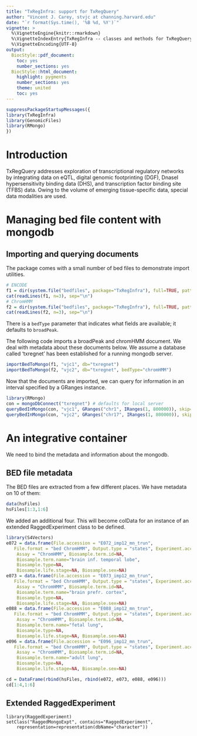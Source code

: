 ```yaml
---
title: "TxRegInfra: support for TxRegQuery"
author: "Vincent J. Carey, stvjc at channing.harvard.edu"
date: "`r format(Sys.time(), '%B %d, %Y')`"
vignette: >
  %\VignetteEngine{knitr::rmarkdown}
  %\VignetteIndexEntry{TxRegInfra -- classes and methods for TxRegQuery}
  %\VignetteEncoding{UTF-8}
output:
  BiocStyle::pdf_document:
    toc: yes 
    number_sections: yes 
  BiocStyle::html_document:
    highlight: pygments
    number_sections: yes 
    theme: united
    toc: yes 
---
```


```r
suppressPackageStartupMessages({
library(TxRegInfra)
library(GenomicFiles)
library(RMongo)
})
```

# Introduction

TxRegQuery addresses exploration of transcriptional regulatory networks
by integrating data on eQTL, digital genomic footprinting (DGF), DnaseI
hypersensitivity binding data (DHS), and transcription
factor binding site (TFBS) data.  Owing to the volume of emerging tissue-specific
data, special data modalities are used.

# Managing bed file content with mongodb

## Importing and querying documents

The package comes with a small number of bed files to demonstrate
import utilities.
```r
# ENCODE
f1 = dir(system.file("bedfiles", package="TxRegInfra"), full=TRUE, patt="ENCFF971VCD")
cat(readLines(f1, n=3), sep="\n")
# ChromHMM
f2 = dir(system.file("bedfiles", package="TxRegInfra"), full=TRUE, patt="E096_imp12")
cat(readLines(f2, n=3), sep="\n")
```

There is a `bedType` parameter that indicates what fields are available; it
defaults to `broadPeak`.

The following code imports a broadPeak and chromHMM document.
We deal with metadata about these documents below.
We assume a database called 'txregnet' has been established
for a running mongodb server.
```r
importBedToMongo(f1, "vjc1", db="txregnet")
importBedToMongo(f2, "vjc2", db="txregnet", bedType="chromHMM")
```

Now that the documents are imported, we can query for
information in an interval specified by a GRanges instance.
```r
library(RMongo)
con = mongoDbConnect("txregnet") # defaults for local server
queryBedInMongo(con, "vjc1", GRanges("chr1", IRanges(1, 800000)), skip=0, limit=5)
queryBedInMongo(con, "vjc2", GRanges("chr17", IRanges(1, 800000)), skip=0, limit=5)
```

# An integrative container

We need to bind the metadata and information about the mongodb.

## BED file metadata

The BED files are extracted from a few different places.  We have
metadata on 10 of them:
```r
data(hsFiles)
hsFiles[1:3,1:6]
```
We added an additional four.  This will become colData for an
instance of an extended RaggedExperiment class to be defined.
```r
library(S4Vectors)
e072 = data.frame(File.accession = "E072_imp12_mn_trun",
   File.format = "bed ChromHMM", Output.type = "states", Experiment.accession=NA,
    Assay = "ChromHMM", Biosample.term.id=NA, 
    Biosample.term.name="brain inf. temporal lobe",
    Biosample.type=NA,
    Biosample.life.stage=NA, Biosample.sex=NA)
e073 = data.frame(File.accession = "E073_imp12_mn_trun",
   File.format = "bed ChromHMM", Output.type = "states", Experiment.accession=NA,
    Assay = "ChromHMM", Biosample.term.id=NA, 
    Biosample.term.name="brain prefr. cortex",
    Biosample.type=NA,
    Biosample.life.stage=NA, Biosample.sex=NA)
e088 = data.frame(File.accession = "E088_imp12_mn_trun",
   File.format = "bed ChromHMM", Output.type = "states", Experiment.accession=NA,
    Assay = "ChromHMM", Biosample.term.id=NA, 
    Biosample.term.name="fetal lung",
    Biosample.type=NA,
    Biosample.life.stage=NA, Biosample.sex=NA)
e096 = data.frame(File.accession = "E096_imp12_mn_trun",
   File.format = "bed ChromHMM", Output.type = "states", Experiment.accession=NA,
    Assay = "ChromHMM", Biosample.term.id=NA, 
    Biosample.term.name="adult lung",
    Biosample.type=NA,
    Biosample.life.stage=NA, Biosample.sex=NA)
```
```r
cd = DataFrame(rbind(hsFiles, rbind(e072, e073, e088, e096)))
cd[1:4,1:6]
```

## Extended RaggedExperiment

```
library(RaggedExperiment)
setClass("RaggedMongoExpt", contains="RaggedExperiment",
    representation=representation(dbName="character"))
```






